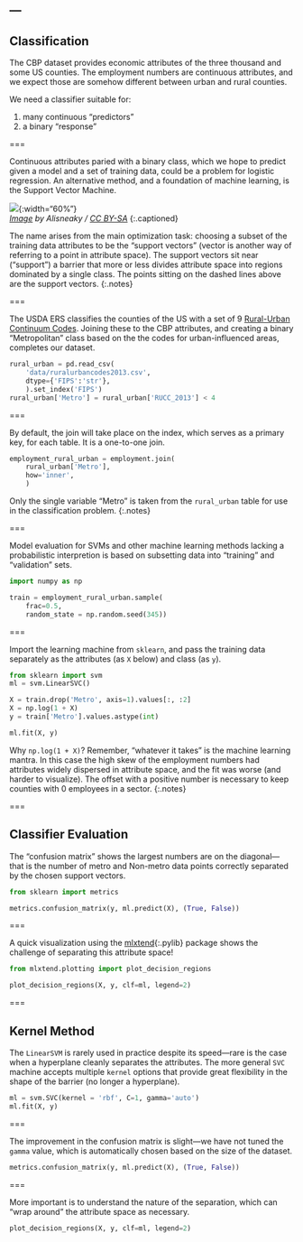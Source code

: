 ---
---

## Classification

The CBP dataset provides economic attributes of the three thousand and
some US counties. The employment numbers are continuous attributes, and
we expect those are somehow different between urban and rural counties.

We need a classifier suitable for:

1. many continuous "predictors"
1. a binary "response"

===

Continuous attributes paried with a binary class, which we hope to
predict given a model and a set of training data, could be a problem
for logistic regression. An alternative method, and a foundation of
machine learning, is the Support Vector Machine.

![]({% include asset.html path="images/Kernel_Machine.svg" %}){:width="60%"}  
*[Image][kernel_machine] by Alisneaky / [CC BY-SA]*
{:.captioned}

[kernel_machine]: https://commons.wikimedia.org/w/index.php?curid=47868867
[CC BY-SA]: https://creativecommons.org/licenses/by-sa/4.0

The name arises from the main optimization task: choosing a subset of
the training data attributes to be the "support vectors" (vector is
another way of referring to a point in attribute space). The support
vectors sit near ("support") a barrier that more or less divides
attribute space into regions dominated by a single class. The points
sitting on the dashed lines above are the support vectors.
{:.notes}

===

The USDA ERS classifies the counties of the US with a set of 9
[Rural-Urban Continuum Codes]. Joining these to the CBP attributes,
and creating a binary "Metropolitan" class based on the the codes for
urban-influenced areas, completes our dataset.

```python
rural_urban = pd.read_csv(
    'data/ruralurbancodes2013.csv',
    dtype={'FIPS':'str'},
    ).set_index('FIPS')
rural_urban['Metro'] = rural_urban['RUCC_2013'] < 4
```

[Rural-Urban Continuum Codes]: https://www.ers.usda.gov/data-products/rural-urban-continuum-codes/

===

By default, the join will take place on the index, which serves as a
primary key, for each table. It is a one-to-one join.

```python
employment_rural_urban = employment.join(
    rural_urban['Metro'],
    how='inner',
    )
```

Only the single variable "Metro" is taken from the `rural_urban` table for use
in the classification problem.
{:.notes}

===

Model evaluation for SVMs and other machine learning methods lacking a
probabilistic interpretion is based on subsetting data into "training"
and "validation" sets.

```python
import numpy as np

train = employment_rural_urban.sample(
    frac=0.5,
    random_state = np.random.seed(345))
```

===

Import the learning machine from `sklearn`, and pass the training data
separately as the attributes (as `X` below) and class (as `y`).

```python
from sklearn import svm
ml = svm.LinearSVC()

X = train.drop('Metro', axis=1).values[:, :2]
X = np.log(1 + X)
y = train['Metro'].values.astype(int)

ml.fit(X, y)
```

Why `np.log(1 + X)`? Remember, "whatever it takes" is the machine
learning mantra. In this case the high skew of the employment numbers
had attributes widely dispersed in attribute space, and the fit was
worse (and harder to visualize). The offset with a positive number is
necessary to keep counties with 0 employees in a sector.
{:.notes}

===

## Classifier Evaluation

The "confusion matrix" shows the largest numbers are on the
diagonal---that is the number of metro and Non-metro data points
correctly separated by the chosen support vectors.

```python
from sklearn import metrics

metrics.confusion_matrix(y, ml.predict(X), (True, False))
```

===

A quick visualization using the [mlxtend](){:.pylib} package
shows the challenge of separating this attribute space!

```python
from mlxtend.plotting import plot_decision_regions

plot_decision_regions(X, y, clf=ml, legend=2)
```

===

## Kernel Method

The `LinearSVM` is rarely used in practice despite its speed---rare is
the case when a hyperplane cleanly separates the attributes. The more
general `SVC` machine accepts multiple `kernel` options that provide
great flexibility in the shape of the barrier (no longer a hyperplane).

```python
ml = svm.SVC(kernel = 'rbf', C=1, gamma='auto')
ml.fit(X, y)
```

===

The improvement in the confusion matrix is slight---we have not tuned
the `gamma` value, which is automatically chosen based on the size of
the dataset.

```python
metrics.confusion_matrix(y, ml.predict(X), (True, False))
```

===

More important is to understand the nature of the separation, which
can "wrap around" the attribute space as necessary.

```python
plot_decision_regions(X, y, clf=ml, legend=2)
```

<!--
https://www.ers.usda.gov/data-products/rural-urban-continuum-codes/
FIPS over 3K
RUCC_2013 1,2,3 Metro / 4-9 Nonmetro
-->
